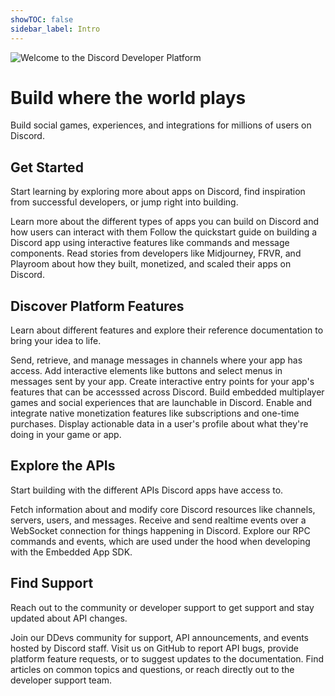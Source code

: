 ```yaml
---
showTOC: false
sidebar_label: Intro
---
```


![Welcome to the Discord Developer Platform](https://gist.github.com/user-attachments/assets/6e152a88-bd2f-4316-8669-5d4627eb9f29)

# Build where the world plays

Build social games, experiences, and integrations for millions of users on Discord.

## Get Started

Start learning by exploring more about apps on Discord, find inspiration from successful developers, or jump right into building.

<Container>
  <Card title="Overview of Apps" link="#DOCS_QUICK_START_OVERVIEW_OF_APPS" icon="AppsIcon">
    Learn more about the different types of apps you can build on Discord and how users can interact with them
  </Card>
  <Card title="Build your First Discord App" link="#DOCS_QUICK_START_GETTING_STARTED" icon="RobotIcon">
    Follow the quickstart guide on building a Discord app using interactive features like commands and message components.
  </Card>
  <Card title="Developer Case Studies" link="https://discord.com/build#case-studies" icon="MicrophoneIcon">
    Read stories from developers like Midjourney, FRVR, and Playroom about how they built, monetized, and scaled their apps on Discord.
  </Card>

</Container>

## Discover Platform Features

Learn about different features and explore their reference documentation to bring your idea to life.

<Container>
  <Card title="Messaging" link="#DOCS_RESOURCES_MESSAGE" icon="ChatIcon">
    Send, retrieve, and manage messages in channels where your app has access.
  </Card>
  <Card title="Message Components" link="#DOCS_INTERACTIONS_OVERVIEW/message-components" icon="SparklesIcon">
    Add interactive elements like buttons and select menus in messages sent by your app.
  </Card>
  <Card title="Commands" link="#DOCS_INTERACTIONS_OVERVIEW/commands" icon="SlashBoxIcon">
    Create interactive entry points for your app's features that can be accesssed across Discord.
  </Card>
  <Card title="Activities" link="#DOCS_ACTIVITIES_OVERVIEW" icon="ActivitiesIcon">
    Build embedded multiplayer games and social experiences that are launchable in Discord.
  </Card>
  <Card title="Monetization" link="#DOCS_MONETIZATION_OVERVIEW" icon="PiggyBankIcon">
    Enable and integrate native monetization features like subscriptions and one-time purchases.
  </Card>
  <Card title="Rich Presence" link="#DOCS_RICH_PRESENCE_OVERVIEW" icon="UserIcon">
    Display actionable data in a user's profile about what they're doing in your game or app.
  </Card>
</Container>

## Explore the APIs

Start building with the different APIs Discord apps have access to.

<Container>
  <Card title="HTTP API" link="#DOCS_RICH_PRESENCE_OVERVIEW">
    Fetch information about and modify core Discord resources like channels, servers, users, and messages.
  </Card>
  <Card title="Gateway API" link="#DOCS_MONETIZATION_OVERVIEW" >
    Receive and send realtime events over a WebSocket connection for things happening in Discord.
  </Card>
  <Card title="RPC API" link="#DOCS_TOPICS_RPC">
    Explore our RPC commands and events, which are used under the hood when developing with the Embedded App SDK.
  </Card>
</Container>

## Find Support

Reach out to the community or developer support to get support and stay updated about API changes.

<Container>
  <Card title="Discord Developer Server" link="https://discord.gg/discord-developers" icon="ClydeIcon">
   Join our DDevs community for support, API announcements, and events hosted by Discord staff.
  </Card>
  <Card title="Find us on GitHub" link="https://github.com/discord/discord-api-docs" icon="ForumIcon">
    Visit us on GitHub to report API bugs, provide platform feature requests, or to suggest updates to the documentation.
  </Card>
  <Card title="Developer Help Center" link="https://support-dev.discord.com" icon="UnknownGameIcon">
    Find articles on common topics and questions, or reach directly out to the developer support team.
  </Card>
</Container>